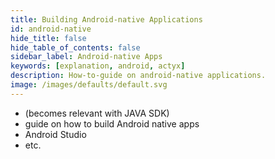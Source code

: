 ```yaml
---
title: Building Android-native Applications
id: android-native
hide_title: false
hide_table_of_contents: false
sidebar_label: Android-native Apps
keywords: [explanation, android, actyx]
description: How-to-guide on android-native applications.
image: /images/defaults/default.svg
---
```


- (becomes relevant with JAVA SDK)
- guide on how to build Android native apps
- Android Studio
- etc.
